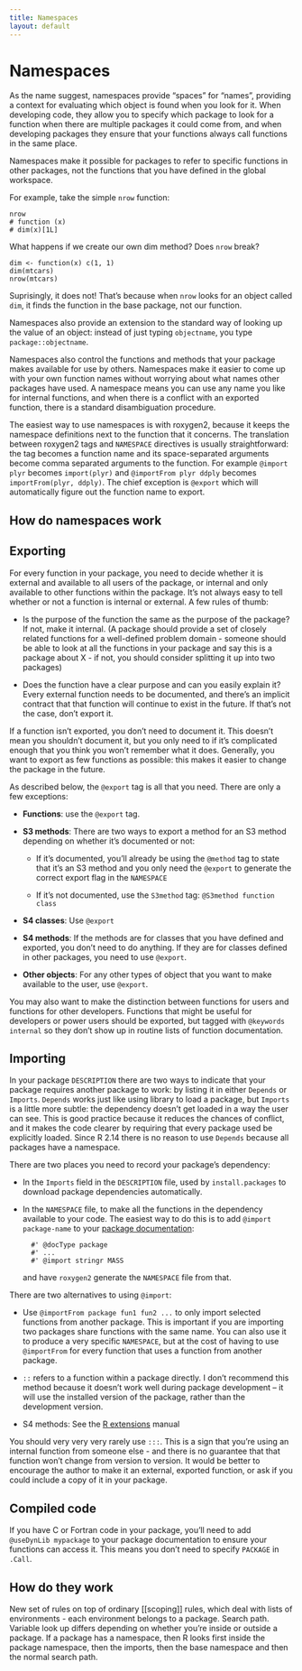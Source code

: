 ```yaml
---
title: Namespaces
layout: default
---
```


# Namespaces

As the name suggest, namespaces provide "spaces" for "names", providing a context for evaluating which object is found when you look for it.  When developing code, they allow you to specify which package to look for a function when there are multiple packages it could come from, and when developing packages they ensure that your functions always call functions in the same place.

Namespaces make it possible for packages to refer to specific functions in other packages, not the functions that you have defined in the global workspace.

For example, take the simple `nrow` function:

    nrow
    # function (x) 
    # dim(x)[1L]

What happens if we create our own dim method? Does `nrow` break?

    dim <- function(x) c(1, 1)
    dim(mtcars)
    nrow(mtcars)

Suprisingly, it does not! That's because when `nrow` looks for an object called `dim`, it finds the function in the base package, not our function.

Namespaces also provide an extension to the standard way of looking up the value of an object: instead of just typing `objectname`, you type `package::objectname`.  

Namespaces also control the functions and methods that your package makes available for use by others. Namespaces make it easier to come up with your own function names without worrying about what names other packages have used. A namespace means you can use any name you like for internal functions, and when there is a conflict with an exported function, there is a standard disambiguation procedure.

The easiest way to use namespaces is with roxygen2, because it keeps the namespace definitions next to the function that it concerns. The translation between roxygen2 tags and `NAMESPACE` directives is usually straightforward: the tag becomes a function name and its space-separated arguments become comma separated arguments to the function.  For example `@import plyr` becomes `import(plyr)` and `@importFrom plyr ddply` becomes `importFrom(plyr, ddply)`.  The chief exception is `@export` which will automatically figure out the function name to export. 

## How do namespaces work

## Exporting 

For every function in your package, you need to decide whether it is external and available to all users of the package, or internal and only available to other functions within the package. It's not always easy to tell whether or not a function is internal or external. A few rules of thumb:

* Is the purpose of the function the same as the purpose of the package? If
  not, make it internal. (A package should provide a set of closely related
  functions for a well-defined problem domain - someone should be able to look
  at all the functions in your package and say this is a package about X - if
  not, you should consider splitting it up into two packages)

* Does the function have a clear purpose and can you easily explain it? Every
  external function needs to be documented, and there's an implicit contract
  that that function will continue to exist in the future. If that's not the
  case, don't export it.

If a function isn't exported, you don't need to document it. This doesn't mean you shouldn't document it, but you only need to if it's complicated enough that you think you won't remember what it does. Generally, you want to export as few functions as possible: this makes it easier to change the package in the future.  

As described below, the `@export` tag is all that you need.  There are only a few exceptions:

* __Functions__: use the `@export` tag.

* __S3 methods__: There are two ways to export a method for an S3 method depending on whether it's documented or not:

    * If it's documented, you'll already be using the `@method` tag to state that it's an S3 method and you only need the `@export` to generate the correct export flag in the `NAMESPACE`

    * If it's not documented, use the `S3method` tag: `@S3method function class`

* __S4 classes__: Use `@export`

* __S4 methods__: If the methods are for classes that you have defined and exported, you don't need to do anything. If they are for classes defined in other packages, you need to use `@export`.

* __Other objects__: For any other types of object that you want to make available to the user, use `@export`.

You may also want to make the distinction between functions for users and functions for other developers.  Functions that might be useful for developers or power users should be exported, but tagged with `@keywords internal` so they don't show up in routine lists of function documentation.

## Importing 

In your package `DESCRIPTION` there are two ways to indicate that your package requires another package to work: by listing it in either `Depends` or `Imports`. `Depends` works just like using library to load a package, but `Imports` is a little more subtle: the dependency doesn't get loaded in a way the user can see. This is good practice because it reduces the chances of conflict, and it makes the code clearer by requiring that every package used be explicitly loaded.  Since R 2.14 there is no reason to use `Depends` because all packages have a namespace.

There are two places you need to record your package's dependency:

* In the `Imports` field in the `DESCRIPTION` file, used by
 `install.packages` to download package dependencies automatically.

* In the `NAMESPACE` file, to make all the functions in the dependency
  available to your code. The easiest way to do this is to add `@import
  package-name` to your [package documentation](Documenting-packages.html):

        #' @docType package
        #' ...
        #' @import stringr MASS

  and have `roxygen2` generate the `NAMESPACE` file from that.

There are two alternatives to using `@import`:

* Use `@importFrom package fun1 fun2 ...` to only import selected functions
  from another package. This is important if you are importing two packages
  share functions with the same name. You can also use it to produce a very
  specific `NAMESPACE`, but at the cost of having to use `@importFrom` for
  every function that uses a function from another package.

* `::` refers to a function within a package directly. I don't recommend this
  method because it doesn't work well during package development -- it will
  use the installed version of the package, rather than the development
  version.



* S4 methods: See the [R extensions][S4] manual

You should very very very rarely use `:::`. This is a sign that you're using an internal function from someone else - and there is no guarantee that that function won't change from version to version. It would be better to encourage the author to make it an external, exported function, or ask if you could include a copy of it in your package.

## Compiled code

If you have C or Fortran code in your package, you'll need to add `@useDynLib mypackage` to your package documentation to ensure your functions can access it. This means you don't need to specify `PACKAGE` in `.Call`.

## How do they work

New set of rules on top of ordinary [[scoping]] rules, which deal with lists of environments - each environment belongs to a package. Search path. Variable look up differs depending on whether you're inside or outside a package. If a package has a namespace, then R looks first inside the package namespace, then the imports, then the base namespace and then the normal search path.


[S4]: http://cran.r-project.org/doc/manuals/R-exts.html#Name-spaces-with-S4-classes-and-methods
